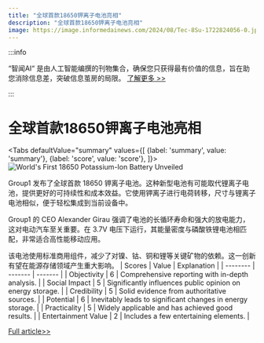 ```yaml
---
title: "全球首款18650钾离子电池亮相"
description: "全球首款18650钾离子电池亮相"
image: https://image.informedainews.com/2024/08/Tec-8Su-1722824056-0.jpg
---
```



:::info

“智闻AI“ 是由人工智能编撰的刊物集合，确保您只获得最有价值的信息，旨在助您消除信息差，突破信息茧房的局限。  [了解更多 >>](/)

:::

# 全球首款18650钾离子电池亮相


<Tabs
	defaultValue="summary"
	values={[
	{label: 'summary', value: 'summary'},
	{label: 'score', value: 'score'},
]}>
<TabItem value="summary">
<img
  src="https://image.informedainews.com/2024/08/Tec-8Su-1722824056-0.jpg"
  alt="World's First 18650 Potassium-Ion Battery Unveiled"
/>



Group1 发布了全球首款 18650 钾离子电池。这种新型电池有可能取代锂离子电池，提供更好的可持续性和成本效益。它使用钾离子进行电荷转移，尺寸与锂离子电池相似，便于轻松集成到当前设备中。

Group1 的 CEO Alexander Girau 强调了电池的长循环寿命和强大的放电能力，这对电动汽车至关重要。在 3.7V 电压下运行，其能量密度与磷酸铁锂电池相匹配，非常适合高性能移动应用。

该电池使用标准商用组件，减少了对镍、钴、铜和锂等关键矿物的依赖。这一创新有望在能源存储领域产生重大影响。
</TabItem>
<TabItem value="score">
	| Scores     | Value   | Explanation |
	| -------- | ------- | ------- |
	| Objectivity  | 6    | Comprehensive reporting with in-depth analysis.    |
	| Social Impact | 5     | Significantly influences public opinion on energy storage.    |
	| Credibility    | 5    | Solid evidence from authoritative sources.    |
	| Potential    | 6    | Inevitably leads to significant changes in energy storage.    |
	| Practicality    | 5    | Widely applicable and has achieved good results.    |
	| Entertainment Value    | 2    | Includes a few entertaining elements.    |
</TabItem>
</Tabs>

[Full article>>](https://www.cnbeta.com.tw/articles/tech/1440921.htm)
